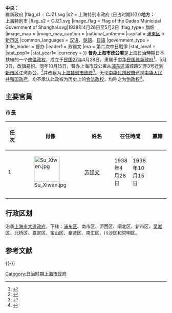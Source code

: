 {{Otheruses|other=上海最高行政当局史|上海市政府}}
{{Infobox Former Country
|native_name = 督辦上海市政公署
|conventional_long_name = 督办上海市政公署
|common_name = 督办上海市政公署
|continent = 亚洲
|region = 东亚
|country = 中国
|status= 傀儡政权
|status_text= [[大日本帝国|大日本帝国]]的[[傀儡政权|傀儡政权]]
|empire= 
|year_start = 1938年
|year_end = 1938年
|date_start = 4月28日
|date_end = 10月15日
|life_span = 1938年
|p1 = 上海市大道政府
|flag_p1 = Flag of the Dadao Municipal Government of Shanghai.svg
|s1 = 中華民國維新政府{{!}}'''中央：'''<br>維新政府
|flag_s1 = CJZ1.svg
|s2 = 上海特别市政府 (日占时期){{!}}'''地方：'''<br>上海特別市
|flag_s2 = CJZ1.svg
|image_flag = Flag of the Dadao Municipal Government of Shanghai.svg|1938年4月28日至5月3日
|flag_type= 旗帜
|image_map = 
|image_map_caption = 
|national_anthem= 
|capital = [[浦東区|浦東区]]→[[新市区_(上海市)|新市区]]
|common_languages = [[汉语|汉语]]、[[吳語|吳語]]、[[日語|日語]]
|government_type = 
|title_leader = 督办
|leader1 = 苏锡文
|era = 第二次中日戰爭
|stat_area1 =
|stat_pop1=
|stat_year1= 
|currency =
}}
'''督办上海市政公署'''是上海日治時期日本扶植的一个[[傀儡政权|傀儡政权]]，成立于[[民国27年|民国27年]]4月28日，隶属于[[中华民国维新政府|中华民国维新政府]]<ref name="上海法制史 1998 p. ">{{cite book | title=上海法制史 | publisher=上海人民出版社 | series=社会转型与法律学术丛书 | year=1998 | isbn=978-7-208-02846-3 | url=https://books.google.com.tw/books?id=DHaFAAAAIAAJ | language=zh | access-date=2021-09-07 | page=147 | archive-date=2021-09-07 | archive-url=https://web.archive.org/web/20210907013408/https://books.google.com.tw/books?id=DHaFAAAAIAAJ | dead-url=no }}</ref>，5月3日，改旗易帜。同年10月15日，督办上海市政公署从[[浦东区|浦东区]]浦城路51弄3号迁到[[新市区_(上海市)|新市区]]江湾办公，<ref name="黄浦区志隶属沿革">{{Cite web |url=http://www.shtong.gov.cn/newsite/node2/node4/node2249/huangpu/node34381/node34393/node62366/userobject1ai19210.html |title=《黄浦区志》>>第一编 地理·建制>>第二章 建置>>第一节 隶属沿革 |access-date=2019-04-20 |archive-date=2015-09-24 |archive-url=https://web.archive.org/web/20150924131827/http://www.shtong.gov.cn/newsite/node2/node4/node2249/huangpu/node34381/node34393/node62366/userobject1ai19210.html |dead-url=no }}</ref>并改组为[[中华民国上海特别市政府_(日占时期)|上海特别市政府]]<ref>{{Cite web |url=http://www.shtong.gov.cn/newsite/node2/node2247/node4565/node79149/node79155/userobject1ai103366.html |title=日伪时期上海市地方政府 |access-date=2019-04-20 |archive-date=2011-08-05 |archive-url=https://web.archive.org/web/20110805003821/http://www.shtong.gov.cn/newsite/node2/node2247/node4565/node79149/node79155/userobject1ai103366.html |dead-url=no }}</ref>。无论[[中华民国政府|中华民国政府]]还是[[中华人民共和国政府|中华人民共和国政府]]，均不承认此政权为历史上的[[上海市政府|合法政权]]，均称之为[[伪政权|伪政权]]<ref name="上海市档案馆 1986 p. ">{{cite book | author=上海市档案馆 | title=日伪上海市政府 | publisher=档案出版社 | series=上海档案史料丛编 | year=1986 | url=https://books.google.com.tw/books?id=EveEAAAAIAAJ | language=zh | access-date=2021-09-07 | page=1076 | archive-date=2021-09-07 | archive-url=https://web.archive.org/web/20210907015159/https://books.google.com.tw/books?id=EveEAAAAIAAJ | dead-url=no }}</ref>。

==主要官員==
===市長===
{| class="wikitable" style="text-align:center"
|-
! width = "30"|任次
! width = "50"|肖像
! width = "100"|姓名
! colspan=2 width="50"|在任時間
! width = "50"|黨籍
! width = "50"|備註
|-
|1
|[[File:Su_Xiwen.jpg|80px]]
|[[苏锡文|苏锡文]]
| 1938年4月28日 || 1938年10月15日
|
| 
|-
|-
|}

==行政区划==
沿袭[[上海市大道政府|上海市大道政府]]，下辖：[[浦东区|浦东区]]、南市区、沪西区、闸北区、新市区、[[吴淞区|吴淞区]]、北桥区、嘉定区、宝山区、奉贤区、南汇区、川沙区和崇明区。

==参考文献==
{{Reflist}}

{{-}}
{{Serial|先前機關|[[上海市大道政府|上海市大道政府]]|[[中华民国维新政府|中华民国维新政府]]<br>[[上海市|上海市]][[最高行政机关|最高行政机关]]<br />[[民国27年|民国27年]](1938年)|後繼機關|[[上海特别市政府_(日占时期)|上海特别市政府]]}}
{{大东亚共荣圈}}

[[Category:日治时期上海市政府|Category:日治时期上海市政府]]